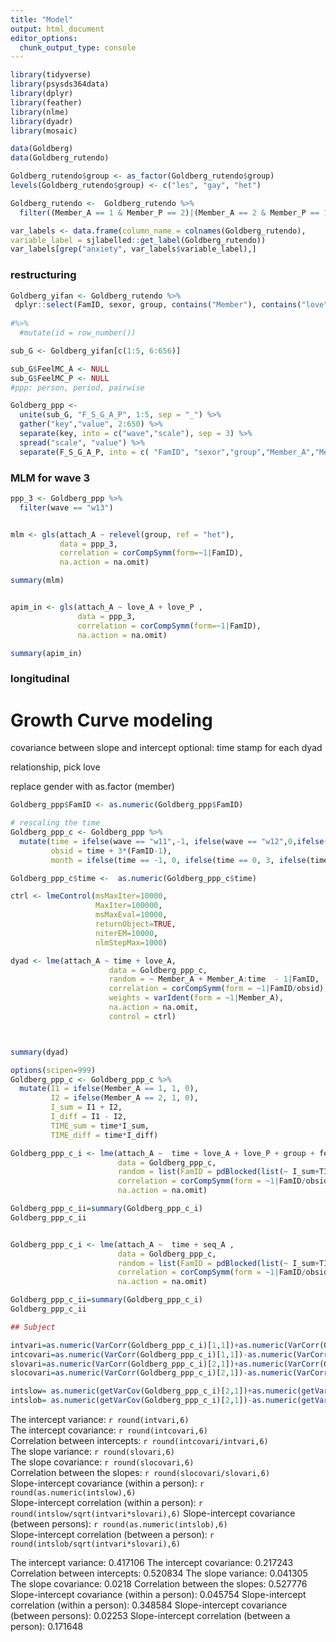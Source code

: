 ```yaml
---
title: "Model"
output: html_document
editor_options: 
  chunk_output_type: console
---
```


```r
library(tidyverse)
library(psysds364data)
library(dplyr)
library(feather)
library(nlme)
library(dyadr)
library(mosaic)
```

```r
data(Goldberg)
data(Goldberg_rutendo)
```


```r
Goldberg_rutendo$group <- as_factor(Goldberg_rutendo$group)
levels(Goldberg_rutendo$group) <- c("les", "gay", "het")

Goldberg_rutendo <-  Goldberg_rutendo %>%
  filter((Member_A == 1 & Member_P == 2)|(Member_A == 2 & Member_P == 1))

var_labels <- data.frame(column_name = colnames(Goldberg_rutendo),
variable_label = sjlabelled::get_label(Goldberg_rutendo))
var_labels[grep("anxiety", var_labels$variable_label),]
```

### restructuring 

```r
Goldberg_yifan <- Goldberg_rutendo %>%
 dplyr::select(FamID, sexor, group, contains("Member"), contains("love"), contains("cnflct"), contains("ambiv"), contains("maint"), contains("seq"), contains("attach"), contains("feel"))
  
#%>%
  #mutate(id = row_number())

sub_G <- Goldberg_yifan[c(1:5, 6:656)]

sub_G$FeelMC_A <- NULL
sub_G$FeelMC_P <- NULL
#ppp: person, period, pairwise

Goldberg_ppp <- 
  unite(sub_G, "F_S_G_A_P", 1:5, sep = "_") %>%
  gather("key","value", 2:650) %>%
  separate(key, into = c("wave","scale"), sep = 3) %>%
  spread("scale", "value") %>%
  separate(F_S_G_A_P, into = c( "FamID", "sexor","group","Member_A","Member_P"), sep = "_") 

```

### MLM for wave 3
```r
ppp_3 <- Goldberg_ppp %>%
  filter(wave == "w13")


mlm <- gls(attach_A ~ relevel(group, ref = "het"), 
           data = ppp_3,
           correlation = corCompSymm(form=~1|FamID),
           na.action = na.omit)

summary(mlm)


apim_in <- gls(attach_A ~ love_A + love_P ,
               data = ppp_3,
               correlation = corCompSymm(form=~1|FamID),
               na.action = na.omit)

summary(apim_in)
```

### longitudinal 
# Growth Curve modeling 

covariance between slope and intercept 
optional: time stamp for each dyad 

relationship, pick love 

replace gender with as.factor (member)

```r

Goldberg_ppp$FamID <- as.numeric(Goldberg_ppp$FamID)

# rescaling the time
Goldberg_ppp_c <- Goldberg_ppp %>%
  mutate(time = ifelse(wave == "w11",-1, ifelse(wave == "w12",0,ifelse(wave == "w13",1,ifelse(wave == "w14",2,NA)))),
         obsid = time + 3*(FamID-1),
         month = ifelse(time == -1, 0, ifelse(time == 0, 3, ifelse(time == 1, 12, ifelse(time == 2, 24, NA)))))

```



```r
Goldberg_ppp_c$time <-  as.numeric(Goldberg_ppp_c$time)

ctrl <- lmeControl(msMaxIter=10000,
                   MaxIter=100000,
                   msMaxEval=10000,
                   returnObject=TRUE,
                   niterEM=10000,
                   nlmStepMax=1000)

dyad <- lme(attach_A ~ time + love_A,
                      data = Goldberg_ppp_c, 
                      random = ~ Member_A + Member_A:time  - 1|FamID,
                      correlation = corCompSymm(form = ~1|FamID/obsid),
                      weights = varIdent(form = ~1|Member_A),
                      na.action = na.omit,
                      control = ctrl)



summary(dyad)

```


```r
options(scipen=999)
Goldberg_ppp_c <- Goldberg_ppp_c %>%
  mutate(I1 = ifelse(Member_A == 1, 1, 0),
         I2 = ifelse(Member_A == 2, 1, 0),
         I_sum = I1 + I2, 
         I_diff = I1 - I2, 
         TIME_sum = time*I_sum, 
         TIME_diff = time*I_diff)

```

```r
Goldberg_ppp_c_i <- lme(attach_A ~  time + love_A + love_P + group + feel_A + feel_P + seq_A + seq_P,
                        data = Goldberg_ppp_c, 
                        random = list(FamID = pdBlocked(list(~ I_sum+TIME_sum-1,~ I_diff+TIME_diff-1))),
                        correlation = corCompSymm(form = ~1|FamID/obsid),
                        na.action = na.omit)

Goldberg_ppp_c_ii=summary(Goldberg_ppp_c_i)
Goldberg_ppp_c_ii


Goldberg_ppp_c_i <- lme(attach_A ~  time + seq_A ,
                        data = Goldberg_ppp_c, 
                        random = list(FamID = pdBlocked(list(~ I_sum+TIME_sum-1,~ I_diff+TIME_diff-1))),
                        correlation = corCompSymm(form = ~1|FamID/obsid),
                        na.action = na.omit)

Goldberg_ppp_c_ii=summary(Goldberg_ppp_c_i)
Goldberg_ppp_c_ii

## Subject

intvari=as.numeric(VarCorr(Goldberg_ppp_c_i)[1,1])+as.numeric(VarCorr(Goldberg_ppp_c_i)[3,1]) 
intcovari=as.numeric(VarCorr(Goldberg_ppp_c_i)[1,1])-as.numeric(VarCorr(Goldberg_ppp_c_i)[3,1])
slovari=as.numeric(VarCorr(Goldberg_ppp_c_i)[2,1])+as.numeric(VarCorr(Goldberg_ppp_c_i)[4,1]) 
slocovari=as.numeric(VarCorr(Goldberg_ppp_c_i)[2,1])-as.numeric(VarCorr(Goldberg_ppp_c_i)[4,1])

intslow= as.numeric(getVarCov(Goldberg_ppp_c_i)[2,1])+as.numeric(getVarCov(Goldberg_ppp_c_i)[4,3])
intslob= as.numeric(getVarCov(Goldberg_ppp_c_i)[2,1])-as.numeric(getVarCov(Goldberg_ppp_c_i)[4,3])
```

The intercept variance: `r round(intvari,6)`  
The intercept covariance: `r round(intcovari,6)`  
Correlation between intercepts: `r round(intcovari/intvari,6)`  
The slope variance: `r round(slovari,6)`  
The slope covariance: `r round(slocovari,6)`  
Correlation between the slopes: `r round(slocovari/slovari,6)`  
Slope-intercept covariance (within a person): `r round(as.numeric(intslow),6)`    
Slope-intercept correlation (within a person): `r round(intslow/sqrt(intvari*slovari),6)` 
Slope-intercept covariance (between persons): `r round(as.numeric(intslob),6)`  
Slope-intercept correlation (between a person): `r round(intslob/sqrt(intvari*slovari),6)` 

The intercept variance: 0.417106
The intercept covariance: 0.217243
Correlation between intercepts: 0.520834
The slope variance: 0.041305
The slope covariance: 0.0218
Correlation between the slopes: 0.527776
Slope-intercept covariance (within a person): 0.045754
Slope-intercept correlation (within a person): 0.348584 Slope-intercept covariance (between persons): 0.02253
Slope-intercept correlation (between a person): 0.171648